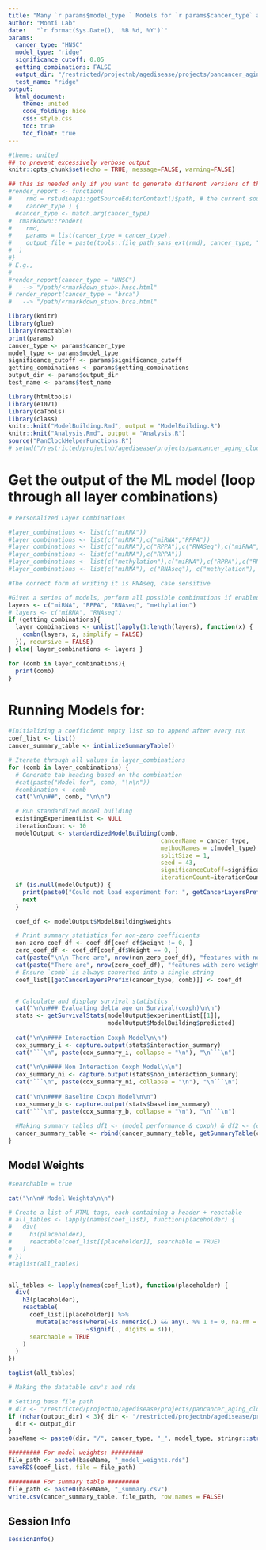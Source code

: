 ```yaml
---
title: "Many `r params$model_type ` Models for `r params$cancer_type` across layers"
author: "Monti Lab"
date:   "`r format(Sys.Date(), '%B %d, %Y')`"
params: 
  cancer_type: "HNSC"
  model_type: "ridge"
  significance_cutoff: 0.05
  getting_combinations: FALSE
  output_dir: "/restricted/projectnb/agedisease/projects/pancancer_aging_clocks/results/debug"
  test_name: "ridge"
output:
  html_document:
    theme: united
    code_folding: hide
    css: style.css
    toc: true
    toc_float: true
---
```


```r
#theme: united
## to prevent excessively verbose output
knitr::opts_chunk$set(echo = TRUE, message=FALSE, warning=FALSE)
```

```r
## this is needed only if you want to generate different versions of the output html
#render_report <- function(
#    rmd = rstudioapi::getSourceEditorContext()$path, # the current source file
#    cancer_type ) {
  #cancer_type <- match.arg(cancer_type)
#  rmarkdown::render(
#    rmd,
#    params = list(cancer_type = cancer_type),
#    output_file = paste(tools::file_path_sans_ext(rmd), cancer_type, "html", sep = ".")
#  )
#}
# E.g.,
#
#render_report(cancer_type = "HNSC") 
#   --> "/path/<rmarkdown_stub>.hnsc.html"
# render_report(cancer_type = "brca") 
#   --> "/path/<rmarkdown_stub>.brca.html"
```

```r
library(knitr)
library(glue)
library(reactable)
print(params)
cancer_type <- params$cancer_type
model_type <- params$model_type
significance_cutoff <- params$significance_cutoff
getting_combinations <- params$getting_combinations
output_dir <- params$output_dir
test_name <- params$test_name

library(htmltools) 
library(e1071) 
library(caTools) 
library(class)
knitr::knit("ModelBuilding.Rmd", output = "ModelBuilding.R")
knitr::knit("Analysis.Rmd", output = "Analysis.R")
source("PanClockHelperFunctions.R")
# setwd("/restricted/projectnb/agedisease/projects/pancancer_aging_clocks/scripts/GitCore/scripts")
```

# Get the output of the ML model (loop through all layer combinations)
```r
# Personalized Layer Combinations

#layer_combinations <- list(c("miRNA"))
#layer_combinations <- list(c("miRNA"),c("miRNA","RPPA"))
#layer_combinations <- list(c("miRNA"),c("RPPA"),c("RNASeq"),c("miRNA","RPPA"),c("miRNA","RNASeq"),c("RNASeq","RPPA"), c("miRNA","RPPA","RNAseq")) #w/o methylation
#layer_combinations <- list(c("miRNA"),c("RPPA"))
#layer_combinations <- list(c("methylation"),c("miRNA"),c("RPPA"),c("RNAseq"),c("miRNA","RPPA"),c("miRNA","RNAseq"),c("RNAseq","RPPA"), c("miRNA","RPPA","RNAseq"))
#layer_combinations <- list(c("miRNA"), c("RNAseq"), c("methylation"), c("miRNA","RNAseq"), c("miRNA","methylation"))

#The correct form of writing it is RNAseq, case sensitive

#Given a series of models, perform all possible combinations if enabled
layers <- c("miRNA", "RPPA", "RNAseq", "methylation")
# layers <- c("miRNA", "RNAseq")
if (getting_combinations){
  layer_combinations <- unlist(lapply(1:length(layers), function(x) {
    combn(layers, x, simplify = FALSE)
  }), recursive = FALSE)
} else{ layer_combinations <- layers }

for (comb in layer_combinations){
  print(comb)
}
```
# Running Models for: {.tabset}
```r
#Initializing a coefficient empty list so to append after every run
coef_list <- list()
cancer_summary_table <- intializeSummaryTable()

# Iterate through all values in layer_combinations
for (comb in layer_combinations) {
  # Generate tab heading based on the combination
  #cat(paste("Model for", comb, "\n\n"))
  #combination <- comb
  cat("\n\n##", comb, "\n\n")

  # Run standardized model building
  existingExperimentList <- NULL
  iterationCount <- 10
  modelOutput <- standardizedModelBuilding(comb,
                                           cancerName = cancer_type,
                                           methodNames = c(model_type),
                                           splitSize = 1,
                                           seed = 43,
                                           significanceCutoff=significance_cutoff,
                                           iterationCount=iterationCount)
  if (is.null(modelOutput)) { 
    print(paste0("Could not load experiment for: ", getCancerLayersPrefix(cancer_type, comb)))
    next
  }

  coef_df <- modelOutput$ModelBuilding$weights

  # Print summary statistics for non-zero coefficients
  non_zero_coef_df <- coef_df[coef_df$Weight != 0, ]
  zero_coef_df <- coef_df[coef_df$Weight == 0, ]
  cat(paste("\n\n There are", nrow(non_zero_coef_df), "features with non-zero weights in this model.\n\n"))
  cat(paste("There are", nrow(zero_coef_df), "features with zero weight in this model.\n\n"))
  # Ensure `comb` is always converted into a single string
  coef_list[[getCancerLayersPrefix(cancer_type, comb)]] <- coef_df


  # Calculate and display survival statistics
  cat("\n\n### Evaluating delta age on Survival(coxph)\n\n")
  stats <- getSurvivalStats(modelOutput$experimentList[[1]],
                            modelOutput$ModelBuilding$predicted)
  
  cat("\n\n#### Interaction Coxph Model\n\n")
  cox_summary_i <- capture.output(stats$interaction_summary)
  cat("```\n", paste(cox_summary_i, collapse = "\n"), "\n```\n")
  
  cat("\n\n#### Non Interaction Coxph Model\n\n")
  cox_summary_ni <- capture.output(stats$non_interaction_summary)
  cat("```\n", paste(cox_summary_ni, collapse = "\n"), "\n```\n")
  
  cat("\n\n#### Baseline Coxph Model\n\n")
  cox_summary_b <- capture.output(stats$baseline_summary)
  cat("```\n", paste(cox_summary_b, collapse = "\n"), "\n```\n")
  
  #Making summary tables df1 <- (model performance & coxph) & df2 <- (coefficients and model weight)
  cancer_summary_table <- rbind(cancer_summary_table, getSummaryTable(comb, modelOutput, stats, params=params))
}
```
## Model Weights
```r
#searchable = true

cat("\n\n# Model Weights\n\n")

# Create a list of HTML tags, each containing a header + reactable
# all_tables <- lapply(names(coef_list), function(placeholder) {
#   div(
#     h3(placeholder),
#     reactable(coef_list[[placeholder]], searchable = TRUE)
#   )
# })
#taglist(all_tables)


all_tables <- lapply(names(coef_list), function(placeholder) {
  div(
    h3(placeholder),
    reactable(
      coef_list[[placeholder]] %>% 
        mutate(across(where(~is.numeric(.) && any(. %% 1 != 0, na.rm = TRUE)), 
                      ~signif(., digits = 3))),
      searchable = TRUE
    )
  )
})

tagList(all_tables)
```

```r
# Making the datatable csv's and rds

# Setting base file path
# dir <- "/restricted/projectnb/agedisease/projects/pancancer_aging_clocks/scripts/GitCore/results/"
if (nchar(output_dir) < 3){ dir <- "/restricted/projectnb/agedisease/projects/pancancer_aging_clocks/scripts/GitCore/results/" } else{
  dir <- output_dir
}
baseName <- paste0(dir, "/", cancer_type, "_", model_type, stringr::str_split_i(toString(significance_cutoff), ".", 2), "_omics")

######### For model weights: #########
file_path <- paste0(baseName, "_model_weights.rds")
saveRDS(coef_list, file = file_path)

######### For summary table #########
file_path <- paste0(baseName, "_summary.csv")
write.csv(cancer_summary_table, file_path, row.names = FALSE)

```

## Session Info
```r
sessionInfo()
```